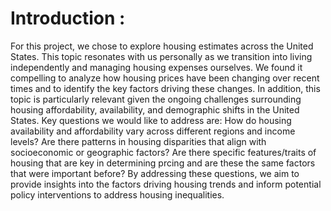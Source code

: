 # Introduction : 
For this project, we chose to explore housing estimates across the United 
States. This topic resonates with us personally as we transition into living 
independently and managing housing expenses ourselves. We found it compelling to
analyze how housing prices have been changing over recent times and to identify 
the key factors driving these changes. In addition, this topic is particularly 
relevant given the ongoing challenges surrounding housing affordability, 
availability, and demographic shifts in the United States. Key questions we 
would like to address are: How do housing availability and affordability vary 
across different regions and income levels? Are there patterns in housing 
disparities that align with socioeconomic or geographic factors? Are there 
specific features/traits of housing that are key in determining prcing and are 
these the same factors that were important before? By addressing these 
questions, we aim to provide insights into the factors driving housing trends 
and inform potential policy interventions to address housing inequalities.